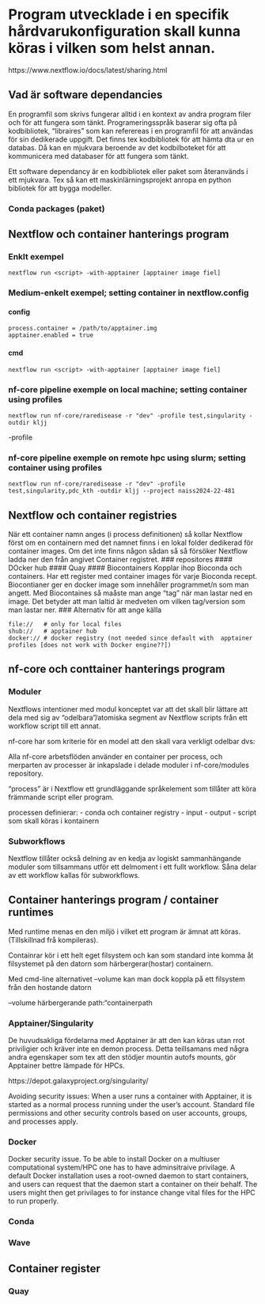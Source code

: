 # Program utvecklade i en specifik hårdvarukonfiguration skall kunna köras i vilken som helst annan.

https://www.nextflow.io/docs/latest/sharing.html

## Vad är software dependancies

En programfil som skrivs fungerar alltid i en kontext av andra program filer och för att fungera som tänkt. Programeringsspråk baserar sig ofta på kodbibliotek, "libraires"
som kan referereas i en programfil för att användas för sin dedikerade uppgift. Det finns tex kodbibliotek för att hämta dta ur en databas. Då kan en mjukvara beroende av det kodbilboteket för att kommunicera med databaser för att fungera som tänkt.

Ett software dependancy  är en kodbibliotek eller paket som återanvänds i ett mjukvara. Tex så kan ett maskinlärningsprojekt  anropa en python bibliotek för att bygga modeller.

### Conda packages (paket)


## Nextflow och container hanterings program

### Enklt exempel

```
nextflow run <script> -with-apptainer [apptainer image fiel]
```
### Medium-enkelt exempel; setting container in nextflow.config

#### config

```
process.container = /path/to/apptainer.img
apptainer.enabled = true
```

#### cmd

```
nextflow run <script> -with-apptainer [apptainer image fiel]
```

### nf-core pipeline exemple on local machine; setting container using profiles

```
nextflow run nf-core/raredisease -r "dev" -profile test,singularity -outdir kljj 
```

-profile

### nf-core pipeline exemple on remote hpc using slurm; setting container using profiles

```
nextflow run nf-core/raredisease -r "dev" -profile test,singularity,pdc_kth -outdir kljj --project naiss2024-22-481
```

## Nextflow och container registries

När ett container namn anges (i process definitionen) så kollar Nextflow först om en containern med det namnet finns i en lokal folder dedikerad för container images. Om det inte finns någon sådan så så försöker Nextflow ladda ner den från angivet  Container registret.
### repositores
#### DOcker hub
#### Quay
#### Biocontainers
Kopplar ihop Bioconda och containers.
Har ett register med container images för varje Bioconda recept.
Biocontianer ger en docker image som innehåller programmet/n som man angett.
Med Biocontaines så maåste man ange "tag" när man lastar ned en image. Det betyder att man laltid är medveten om vilken tag/version som man lastar ner.
### Alternativ för att ange källa

```
file://   # only for local files
shub://   # apptainer hub
docker:// # docker registry (not needed since default with  apptainer profiles [does not work with Docker engine??])
```
## nf-core och conttainer hanterings program


### Moduler
Nextflows intentioner med modul konceptet var att det skall blir lättare att dela med sig av "odelbara"/atomiska segment av Nextflow scripts från ett workflow script till ett annat.

nf-core har som kriterie för en model att den skall vara verkligt odelbar dvs:

Alla nf-core arbetsflöden använder en container per process, och merparten av processer är inkapslade i delade moduler i nf-core/modules repository.

"process" är i Nextflow ett grundläggande språkelement som tillåter att köra främmande script eller program.

processen definierar:
- conda och container registry
- input
- output
- script som skall köras i kontainern

### Subworkflows

Nextflow tillåter också delning av en kedja av logiskt sammanhängande moduler som tillsammans utför ett delmoment i ett fullt workflow. Såna delar av ett workflow kallas för subworkflows.

## Container hanterings program / container runtimes

Med runtime menas en den miljö i vilket ett program är ämnat att köras. (Tillskillnad frå kompileras).


Containrar kör i ett helt eget filsystem och kan som standard inte komma åt filsystemet på den datorn som härbergerar(hostar) containern.


Med cmd-line alternativet --volume kan man dock koppla på ett filsystem från den hostande datorn 

--volume härbergerande path:"containerpath

### Apptainer/Singularity

De huvudsakliga fördelarna med Apptainer är att den kan köras utan rrot priviligier och kräver inte en demon process. Detta teillsamans med några andra egenskaper som tex att den stödjer mountin autofs mounts, gör Apptainer bettre lämpade för HPCs.

https://depot.galaxyproject.org/singularity/

Avoiding security issues: When a user runs a container with Apptainer, it is started as a normal process running under the user’s account. Standard file permissions and other security controls based on user accounts, groups, and processes apply.

### Docker

Docker security issue. To be able to install Docker on a multiuser computational system/HPC one has to have adminsitraive privilage. A default Docker installation uses a root-owned daemon to start containers, and users can request that the daemon start a container on their behalf. The users might then get privilages to for instance change vital files for the HPC to run properly.

### Conda

### Wave


## Container register

### Quay

